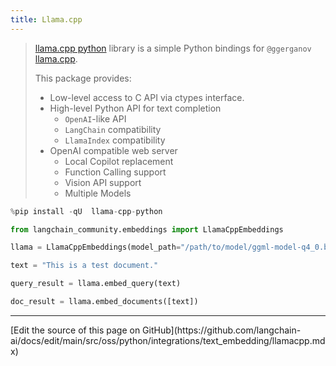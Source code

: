 ```yaml
---
title: Llama.cpp
---
```


>[llama.cpp python](https://github.com/abetlen/llama-cpp-python) library is a simple Python bindings for `@ggerganov`
>[llama.cpp](https://github.com/ggerganov/llama.cpp).
>
>This package provides:
>
> - Low-level access to C API via ctypes interface.
> - High-level Python API for text completion
>   - `OpenAI`-like API
>   - `LangChain` compatibility
>   - `LlamaIndex` compatibility
> - OpenAI compatible web server
>   - Local Copilot replacement
>   - Function Calling support
>   - Vision API support
>   - Multiple Models

```python
%pip install -qU  llama-cpp-python
```

```python
from langchain_community.embeddings import LlamaCppEmbeddings
```

```python
llama = LlamaCppEmbeddings(model_path="/path/to/model/ggml-model-q4_0.bin")
```

```python
text = "This is a test document."
```

```python
query_result = llama.embed_query(text)
```

```python
doc_result = llama.embed_documents([text])
```

---

<Callout icon="pen-to-square" iconType="regular">
  [Edit the source of this page on GitHub](https://github.com/langchain-ai/docs/edit/main/src/oss/python/integrations/text_embedding/llamacpp.mdx)
</Callout>

